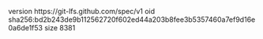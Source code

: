 version https://git-lfs.github.com/spec/v1
oid sha256:bd2b243de9b112562720f602ed44a203b8fee3b5357460a7ef9d16e0a6de1f53
size 8381
